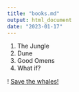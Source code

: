 ```yaml
---
title: "books.md"
output: html_document
date: "2023-01-17"
---
```


1. The Jungle
2. Dune 
3. Good Omens 
4. What if? 

! [Save the whales!](images/orca_whale.jpeg)
